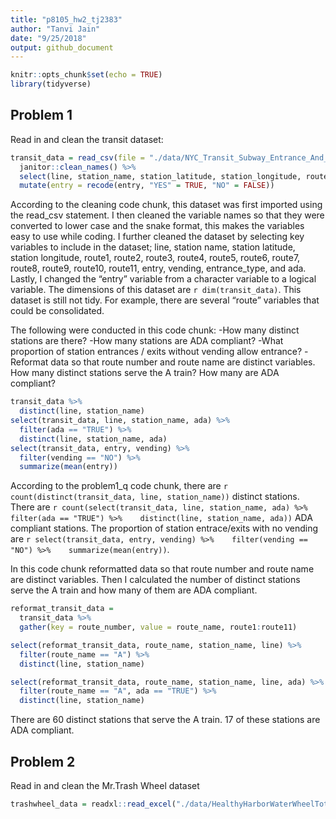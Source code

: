 ```yaml
---
title: "p8105_hw2_tj2383"
author: "Tanvi Jain"
date: "9/25/2018"
output: github_document
---
```


```r
knitr::opts_chunk$set(echo = TRUE)
library(tidyverse)
```

## Problem 1

Read in and clean the transit dataset:
```r
transit_data = read_csv(file = "./data/NYC_Transit_Subway_Entrance_And_Exit_Data.csv", col_types = "cccddcccccccccccccccccccccccddcc") %>% 
  janitor::clean_names() %>%
  select(line, station_name, station_latitude, station_longitude, route1:route11, entry, vending, entrance_type, ada) %>%
  mutate(entry = recode(entry, "YES" = TRUE, "NO" = FALSE))
```

According to the cleaning code chunk, this dataset was first imported using the read_csv statement. I then cleaned the variable names so that they were converted to lower case and the snake format, this makes the variables easy to use while coding. I further cleaned the dataset by selecting key variables to include in the dataset; line, station name, station latitude, station longitude, route1, route2, route3, route4, route5, route6, route7, route8, route9, route10, route11, entry, vending, entrance_type, and ada. Lastly, I changed the "entry" variable from a character variable to a logical variable. The dimensions of this dataset are `r dim(transit_data)`. This dataset is still not tidy. For example, there are several "route" variables that could be consolidated.


The following were conducted in this code chunk:
-How many distinct stations are there?
-How many stations are ADA compliant?
-What proportion of station entrances / exits without vending allow entrance?
-Reformat data so that route number and route name are distinct variables. How many distinct stations serve the A train? How many are ADA compliant?
```r
transit_data %>% 
  distinct(line, station_name) 
select(transit_data, line, station_name, ada) %>% 
  filter(ada == "TRUE") %>% 
  distinct(line, station_name, ada)
select(transit_data, entry, vending) %>% 
  filter(vending == "NO") %>% 
  summarize(mean(entry))
```

According to the problem1_q code chunk, there are `r count(distinct(transit_data, line, station_name))` distinct stations. There are `r count(select(transit_data, line, station_name, ada) %>% 
  filter(ada == "TRUE") %>% 
  distinct(line, station_name, ada))` ADA compliant stations. The proportion of station entrace/exits with no vending are `r select(transit_data, entry, vending) %>% 
  filter(vending == "NO") %>% 
  summarize(mean(entry))`.


In this code chunk reformatted data so that route number and route name are distinct variables. Then I calculated the number of distinct stations serve the A train and how many of them are ADA compliant.
```r
reformat_transit_data = 
  transit_data %>% 
  gather(key = route_number, value = route_name, route1:route11)

select(reformat_transit_data, route_name, station_name, line) %>% 
  filter(route_name == "A") %>% 
  distinct(line, station_name)

select(reformat_transit_data, route_name, station_name, line, ada) %>% 
  filter(route_name == "A", ada == "TRUE") %>% 
  distinct(line, station_name)
```

There are 60 distinct stations that serve the A train. 17 of these stations are ADA compliant.

## Problem 2

Read in and clean the Mr.Trash Wheel dataset
```r
trashwheel_data = readxl::read_excel("./data/HealthyHarborWaterWheelTotals2017-3.xlsx", "Mr. Trash Wheel", cellranger::cell_cols("A:N"))
```



